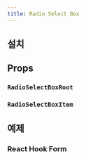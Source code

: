 ```yaml
---
title: Radio Select Box
---
```


<ComponentExample name="radio-select-box-preview" />

## 설치

<Installation name="select-box" />

## Props

### `RadioSelectBoxRoot`

<ReactTypeTable
  path="./registry/ui/select-box.tsx"
  name="RadioSelectBoxRootProps"
/>

### `RadioSelectBoxItem`

<ReactTypeTable
  path="./registry/ui/select-box.tsx"
  name="RadioSelectBoxItemProps"
/>

## 예제

### React Hook Form

<ComponentExample name="radio-select-box-react-hook-form" />
